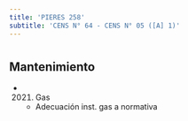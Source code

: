 ```yaml
---
title: 'PIERES 258'
subtitle: 'CENS N° 64 - CENS N° 05 ([A] 1)'
---
```


#


## Mantenimiento

*  (2021) Gas 
    + Adecuación inst. gas a normativa



